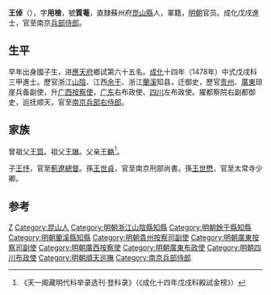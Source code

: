 {{Otheruses|other=名为王倬的其他人物|王倬}}

'''王倬'''（{{bd|1447年||1521年||Wang}}），字'''用檢'''，號'''質菴'''，直隸蘇州府[[昆山县_(南梁)|崑山縣]]人，軍籍，[[明朝|明朝]]官员。成化戊戌進士，官至南京[[兵部侍郎|兵部侍郎]]。

== 生平 ==
早年出身國子生，进[[应天府_(明朝)|應天府]]鄉試第六十五名。[[成化|成化]]十四年（1478年）中式戊戌科三甲進士。歷官浙江[[山阴县_(浙江省)|山陰]]、江西[[余干县|余干]]、浙江[[蘭溪縣|蘭溪]]知县，迁御史，歷官[[贵州|贵州]]、[[廣東|廣東]]琼崖兵备副使，升[[广西|广西]][[按察使|按察使]]，[[广东|广东]]右布政使、[[四川|四川]]左布政使。擢都察院右副都御史，巡抚顺天，官至[[南京|南京]][[兵部右侍郎|兵部右侍郎]]。

== 家族 ==
曾祖父[[王質|王質]]。祖父[[王琳|王琳]]。父亲[[王輅|王輅]]<ref>《天一阁藏明代科举录选刊·登科录》（《成化十四年戊戌科殿試金榜》）</ref>。

子[[王忬|王忬]]，官至[[薊遼總督|薊遼總督]]。孫[[王世貞|王世貞]]，官至南京刑部尚書。孫[[王世懋|王世懋]]，官至太常寺少卿。

== 参考 ==
{{reflist}}

{{成化十四年戊戌科殿試金榜}}

{{Authority control}}
{{DEFAULTSORT:wang王}}
[[Category:太倉瑯琊王氏|Z]]
[[Category:昆山人|Category:昆山人]]
[[Category:明朝浙江山陰縣知縣|Category:明朝浙江山陰縣知縣]]
[[Category:明朝餘干縣知縣|Category:明朝餘干縣知縣]]
[[Category:明朝蘭溪縣知縣|Category:明朝蘭溪縣知縣]]
[[Category:明朝貴州按察司副使|Category:明朝貴州按察司副使]]
[[Category:明朝廣東按察司副使|Category:明朝廣東按察司副使]]
[[Category:明朝廣西按察使|Category:明朝廣西按察使]]
[[Category:明朝廣東布政使|Category:明朝廣東布政使]]
[[Category:明朝四川布政使|Category:明朝四川布政使]]
[[Category:明朝順天巡撫|Category:明朝順天巡撫]]
[[Category:南京兵部侍郎|Category:南京兵部侍郎]]

{{明朝官员小作品}}